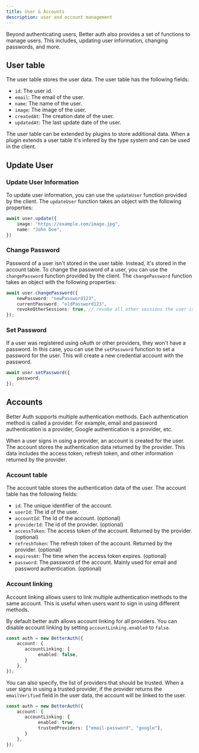 ```yaml
---
title: User & Accounts
description: user and account management
---
```


Beyond authenticating users, Better auth also provides a set of functions to manage users. This includes, updating user information, changing passwords, and more.

## User table

The user table stores the user data. The user table has the following fields:

- `id`: The user id.
- `email`: The email of the user.
- `name`: The name of the user.
- `image`: The image of the user.
- `createdAt`: The creation date of the user.
- `updatedAt`: The last update date of the user.

The user table can be extended by plugins to store additional data. When a plugin extends a user table it's infered by the type system and can be used in the client.

## Update User

### Update User Information

To update user information, you can use the `updateUser` function provided by the client. The `updateUser` function takes an object with the following properties:

```ts
await user.update({
    image: "https://example.com/image.jpg",
    name: "John Doe",
})
```

### Change Password

Password of a user isn't stored in the user table. Instead, it's stored in the account table. To change the password of a user, you can use the `changePassword` function provided by the client. The `changePassword` function takes an object with the following properties:

```ts
await user.changePassword({
    newPassword: "newPassword123",
    currentPassword: "oldPassword123",
    revokeOtherSessions: true, // revoke all other sessions the user is signed into
});
```

### Set Password

If a user was registered using oAuth or other providers, they won't have a password. In this case, you can use the `setPassword` function to set a password for the user. This will create a new credential account with the password.

```ts
await user.setPassword({
    password,
});
```

## Accounts

Better Auth supports multiple authentication methods. Each authentication method is called a provider. For example, email and password authentication is a provider, Google authentication is a provider, etc.

When a user signs in using a provider, an account is created for the user. The account stores the authentication data returned by the provider. This data includes the access token, refresh token, and other information returned by the provider.

### Account table

The account table stores the authentication data of the user. The account table has the following fields:

- `id`: The unique identifier of the account.
- `userId`: The id of the user.
- `accountId`: The id of the account. (optional)
- `providerId`: The id of the provider. (optional)
- `accessToken`: The access token of the account. Returned by the provider. (optional)
- `refreshToken`: The refresh token of the account. Returned by the provider. (optional)
- `expiresAt`: The time when the access token expires. (optional)
- `password`: The password of the account. Mainly used for email and password authentication. (optional)


### Account linking

Account linking allows users to link multiple authentication methods to the same account. This is useful when users want to sign in using different methods.

By default better auth allows account linking for all providers. You can disable account linking by setting `accountLinking.enabled` to `false`.
```ts
const auth = new BetterAuth({
    account: {
       accountLinking: {
            enabled: false,
       }
    },
});
```

You can also specify, the list of providers that should be trusted. When a user signs in using a trusted provider, if the provider returns the `emailVerified` field in the user data, the account will be linked to the user.

```ts
const auth = new BetterAuth({
    account: {
       accountLinking: {
            enabled: true,
            trustedProviders: ["email-password", "google"],
       }
    },
});
```